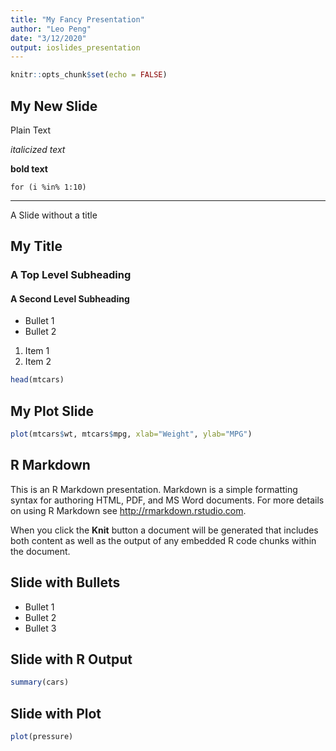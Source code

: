 ```yaml
---
title: "My Fancy Presentation"
author: "Leo Peng"
date: "3/12/2020"
output: ioslides_presentation
---
```


```r
knitr::opts_chunk$set(echo = FALSE)
```

## My New Slide

Plain Text

*italicized text*

**bold text**

`for (i %in% 1:10)`


***
A Slide without a title

## My Title
### A Top Level Subheading
#### A Second Level Subheading

- Bullet 1
- Bullet 2

1. Item 1
2. Item 2

```r
head(mtcars)
```

## My Plot Slide

```r
plot(mtcars$wt, mtcars$mpg, xlab="Weight", ylab="MPG")
```



## R Markdown

This is an R Markdown presentation. Markdown is a simple formatting syntax for authoring HTML, PDF, and MS Word documents. For more details on using R Markdown see <http://rmarkdown.rstudio.com>.

When you click the **Knit** button a document will be generated that includes both content as well as the output of any embedded R code chunks within the document.

## Slide with Bullets

- Bullet 1
- Bullet 2
- Bullet 3

## Slide with R Output

```r
summary(cars)
```

## Slide with Plot

```r
plot(pressure)
```

